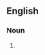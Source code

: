 {{also|want-aways}}

==English==

===Noun===
{{head|en|noun plural form}}

# {{plural of|wantaway|lang=en}}